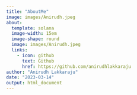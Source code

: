 ```yaml
---
title: "AboutMe"
image: images/Anirudh.jpeg
about:
  template: solana
  image-width: 15em
  image-shape: round
  image: images/Anirudh.jpeg
  links:
    - icon: github
      text: Github
      href: https://github.com/anirudhlakkaraju
author: "Anirudh Lakkaraju"
date: "2023-03-14"
output: html_document
---
```

